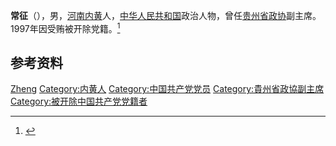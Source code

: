 '''常征'''（{{bd|1934年|2月|}}），男，[[河南|河南]][[内黄|内黄]]人，[[中华人民共和国|中华人民共和国]]政治人物，曾任[[贵州省政协|贵州省政协]]副主席。1997年因受贿被开除党籍。<ref>{{cite book|title=中囯人名大辞典·现任党政军领导人物卷|author=廖盖隆等编|year=1990|publisher=上海辞书出版社|location=上海|page=}}</ref>

== 参考资料 ==
{{reflist}}

{{中国人物小作品}}

{{Authority control}}
{{DEFAULTSORT:Chang常}}
[[Category:常姓|Zheng]]
[[Category:内黄人|Category:内黄人]]
[[Category:中国共产党党员|Category:中国共产党党员]]
[[Category:貴州省政協副主席|Category:貴州省政協副主席]]
[[Category:被开除中国共产党党籍者|Category:被开除中国共产党党籍者]]